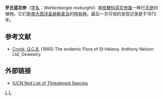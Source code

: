 {{Speciesbox
|image = MELLISS(1875) p427 - PLATE 49 - Wahlenbergia Burchellii.jpg
|status = EX
|extinct = 约1880年
|genus = Wahlenbergia
|species = roxburghii
|authority = [[Alphonse_Pyrame_de_Candolle|A.DC.]]
}}

'''罗氏蓝花参'''（[[学名|学名]]：''Wahlenbergia roxburghii''）是[[桔梗科|桔梗科]][[蓝花参属|蓝花参属]]一种已[[灭绝|灭绝]]的植物。它们是[[南大西洋|南大西洋]][[圣赫勒拿岛|圣赫勒拿岛]]的[[特有种|特有种]]。最后一次可信的发现记录是于1872年。

==参考文献==
* [[Quentin_Cronk|Cronk, Q.C.B.]] (1995) The endemic Flora of St Helena. Anthony Nelson Ltd, Oswestry.

==外部链接==
* [http://www.iucnredlist.org/search/details.php/43988/all IUCN Red List of Threatened Species]

{{Taxonbar}}

[[Category:已灭绝植物|L]]
[[Category:蓝花参属|L]]